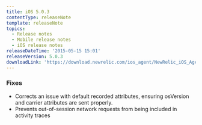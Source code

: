 ```yaml
---
title: iOS 5.0.3
contentType: releaseNote
template: releaseNote
topics:
  - Release notes
  - Mobile release notes
  - iOS release notes
releaseDateTime: '2015-05-15 15:01'
releaseVersion: 5.0.3
downloadLink: 'https://download.newrelic.com/ios_agent/NewRelic_iOS_Agent_5.0.3.zip'
---
```


### Fixes

* Corrects an issue with default recorded attributes, ensuring osVersion and carrier attributes are sent properly.
* Prevents out-of-session network requests from being included in activity traces
